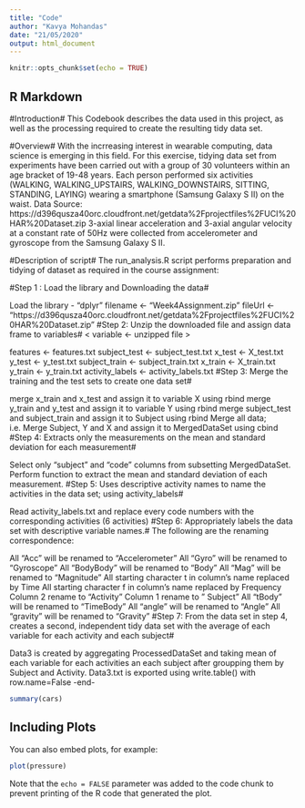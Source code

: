 ```yaml
---
title: "Code"
author: "Kavya Mohandas"
date: "21/05/2020"
output: html_document
---
```


```r
knitr::opts_chunk$set(echo = TRUE)
```

## R Markdown

#Introduction# This Codebook describes the data used in this project, as well as the processing required to create the resulting tidy data set.

#Overview# With the incrreasing interest in wearable computing, data science is emerging in this field. For this exercise, tidying data set from experiments have been carried out with a group of 30 volunteers within an age bracket of 19-48 years. Each person performed six activities (WALKING, WALKING_UPSTAIRS, WALKING_DOWNSTAIRS, SITTING, STANDING, LAYING) wearing a smartphone (Samsung Galaxy S II) on the waist. Data Source: https://d396qusza40orc.cloudfront.net/getdata%2Fprojectfiles%2FUCI%20HAR%20Dataset.zip 3-axial linear acceleration and 3-axial angular velocity at a constant rate of 50Hz were collected from accelerometer and gyroscope from the Samsung Galaxy S II.

#Description of script# The run_analysis.R script performs preparation and tidying of dataset as required in the course assignment:

#Step 1 : Load the library and Downloading the data#

Load the library - "dplyr"
filename <- "Week4Assignment.zip"
fileUrl <- "https://d396qusza40orc.cloudfront.net/getdata%2Fprojectfiles%2FUCI%20HAR%20Dataset.zip"
#Step 2: Unzip the downloaded file and assign data frame to variables# < variable <- unzipped file >

features <- features.txt
subject_test <- subject_test.txt
x_test <- X_test.txt
y_test <- y_test.txt
subject_train <- subject_train.txt
x_train <- X_train.txt
y_train <- y_train.txt
activity_labels <- activity_labels.txt
#Step 3: Merge the training and the test sets to create one data set#

merge x_train and x_test and assign it to variable X using rbind
merge y_train and y_test and assign it to variable Y using rbind
merge subject_test and subject_train and assign it to Subject using rbind
Merge all data; i.e. Merge Subject, Y and X and assign it to MergedDataSet using cbind
#Step 4: Extracts only the measurements on the mean and standard deviation for each measurement#

Select only "subject" and "code" columns from subsetting MergedDataSet.
Perform function to extract the mean and standard deviation of each measurement.
#Step 5: Uses descriptive activity names to name the activities in the data set; using activity_labels#

Read activity_labels.txt and replace every code numbers with the corresponding activities (6 activities)
#Step 6: Appropriately labels the data set with descriptive variable names.# The following are the renaming correspondence:

All "Acc" will be renamed to "Accelerometer"
All "Gyro" will be renamed to "Gyroscope"
All "BodyBody" will be renamed to "Body"
All "Mag" will be renamed to "Magnitude"
All starting character t in column’s name replaced by Time
All starting character f in column’s name replaced by Frequency
Column 2 rename to "Activity"
Column 1 rename to " Subject"
All "tBody" will be renamed to "TimeBody"
All "angle" will be renamed to "Angle"
All "gravity" will be renamed to "Gravity"
#Step 7: From the data set in step 4, creates a second, independent tidy data set with the average of each variable for each activity and each subject#

Data3 is created by aggregating ProcessedDataSet and taking mean of each variable for each activities an each subject after groupping them by Subject and Activity.
Data3.txt is exported using write.table() with row.name=False
-end-

```r
summary(cars)
```

## Including Plots

You can also embed plots, for example:

```r
plot(pressure)
```

Note that the `echo = FALSE` parameter was added to the code chunk to prevent printing of the R code that generated the plot.
